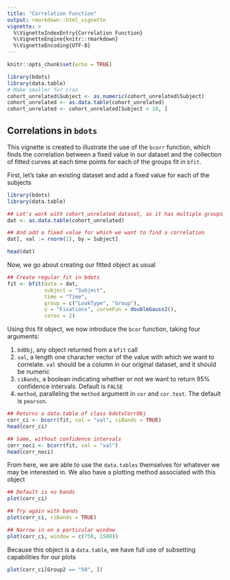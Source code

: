 ```yaml
---
title: "Correlation Function"
output: rmarkdown::html_vignette
vignette: >
  %\VignetteIndexEntry{Correlation Function}
  %\VignetteEngine{knitr::rmarkdown}
  %\VignetteEncoding{UTF-8}
---
```


```r
knitr::opts_chunk$set(echo = TRUE)
```

```r
library(bdots)
library(data.table)
# Make smaller for cran
cohort_unrelated$Subject <- as.numeric(cohort_unrelated$Subject)
cohort_unrelated <- as.data.table(cohort_unrelated)
cohort_unrelated <- cohort_unrelated[Subject < 10, ]
```

## Correlations in `bdots`

This vignette is created to illustrate the use of the `bcorr` function, which finds
the correlation between a fixed value in our dataset and the collection of fitted curves
at each time points for each of the groups fit in `bfit`.

First, let's take an existing dataset and add a fixed value for each of the subjects

```r
library(bdots)
library(data.table)

## Let's work with cohort_unrelated dataset, as it has multiple groups
dat <- as.data.table(cohort_unrelated)

## And add a fixed value for which we want to find a correlation
dat[, val := rnorm(1), by = Subject]

head(dat)
```
Now, we go about creating our fitted object as usual

```r
## Create regular fit in bdots
fit <- bfit(data = dat,
            subject = "Subject",
            time = "Time",
            group = c("LookType", "Group"),
            y = "Fixations", curveFun = doubleGauss2(),
            cores = 2)
```
Using this fit object, we now introduce the `bcor` function, taking four arguments:

1. `bdObj`, any object returned from a `bfit` call
2. `val`, a length one character vector of the value with which we want to correlate. `val` 
should be a column in our original dataset, and it should be numeric
3. `ciBands`, a boolean indicating whether or not we want to return 95% confidence intervals. Default is `FALSE`
4. `method`, paralleling the `method` argument in `cor` and `cor.test`. The default is `pearson`.

```r
## Returns a data.table of class bdotsCorrObj
corr_ci <- bcorr(fit, val = "val", ciBands = TRUE)
head(corr_ci)

## Same, without confidence intervals
corr_noci <- bcorr(fit, val = "val")
head(corr_noci)
```

From here, we are able to use the `data.tables` themselves for whatever we may be 
interested in. We also have a plotting method associated with this object

```r
## Default is no bands
plot(corr_ci)

## Try again with bands
plot(corr_ci, ciBands = TRUE)

## Narrow in on a particular window
plot(corr_ci, window = c(750, 1500))
```


Because this object is a `data.table`, we have full use of subsetting capabilities 
for our plots

```r
plot(corr_ci[Group2 == "50", ])
```
